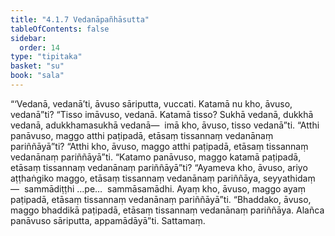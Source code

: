 ```yaml
---
title: "4.1.7 Vedanāpañhāsutta"
tableOfContents: false
sidebar:
  order: 14
type: "tipitaka"
basket: "su"
book: "sala"
---
```



<DynamicBreadcrumb />

<Division number="320" book="sala" bookNo="13" page="450">

<Paragraph number="1340" book="sala">
“‘Vedanā, vedanā’ti, āvuso sāriputta, vuccati. Katamā nu kho, āvuso, vedanā”ti? “Tisso imāvuso, vedanā. Katamā tisso? Sukhā vedanā, dukkhā vedanā, adukkhamasukhā vedanā—  imā kho, āvuso, tisso vedanā”ti. “Atthi panāvuso, maggo atthi paṭipadā, etāsaṃ tissannaṃ vedanānaṃ pariññāyā”ti? “Atthi kho, āvuso, maggo atthi paṭipadā, etāsaṃ tissannaṃ vedanānaṃ pariññāyā”ti. “Katamo panāvuso, maggo katamā paṭipadā, etāsaṃ tissannaṃ vedanānaṃ pariññāyā”ti? “Ayameva kho, āvuso, ariyo aṭṭhaṅgiko maggo, etāsaṃ tissannaṃ vedanānaṃ pariññāya, seyyathidaṃ—  sammādiṭṭhi …pe…  sammāsamādhi. Ayaṃ kho, āvuso, maggo ayaṃ paṭipadā, etāsaṃ tissannaṃ vedanānaṃ pariññāyā”ti. “Bhaddako, āvuso, maggo bhaddikā paṭipadā, etāsaṃ tissannaṃ vedanānaṃ pariññāya. Alañca panāvuso sāriputta, appamādāyā”ti.

</Paragraph>
</Division>

<Paragraph number="1341" type="center" book="sala">
Sattamaṃ.
</Paragraph>
